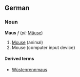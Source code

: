 ==German==

===Noun===
'''Maus''' ''f'' (''pl:'' [[Mäuse]])

# [[Mouse]] (animal)
# Mouse (computer input device)

====Derived terms====
*[[Wüstenrennmaus]]